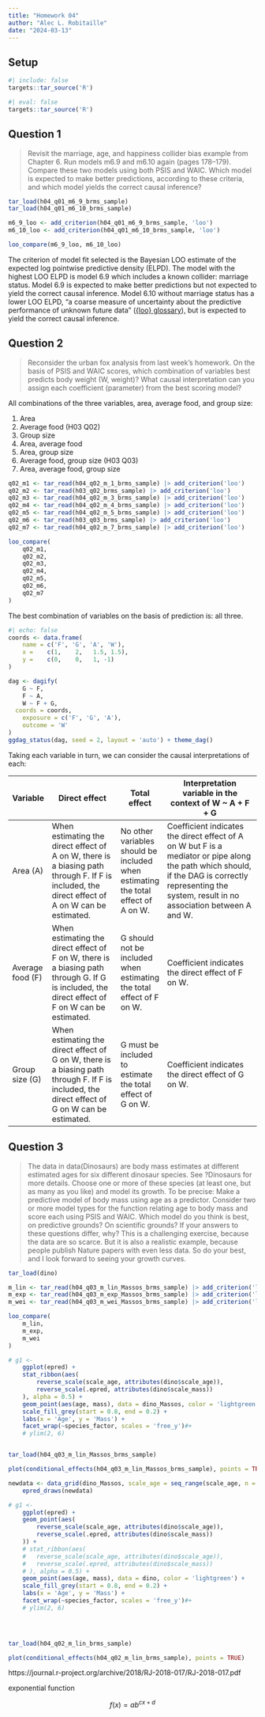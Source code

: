 ```yaml
---
title: "Homework 04"
author: "Alec L. Robitaille"
date: "2024-03-13"
---
```


## Setup

```r
#| include: false
targets::tar_source('R')
```


```r
#| eval: false
targets::tar_source('R')
```


## Question 1

> Revisit the marriage, age, and happiness collider bias example from Chapter
6. Run models m6.9 and m6.10 again (pages 178–179). Compare these two models
using both PSIS and WAIC. Which model is expected to make better predictions,
according to these criteria, and which model yields the correct causal
inference?


```r
tar_load(h04_q01_m6_9_brms_sample)
tar_load(h04_q01_m6_10_brms_sample)

m6_9_loo <- add_criterion(h04_q01_m6_9_brms_sample, 'loo')
m6_10_loo <- add_criterion(h04_q01_m6_10_brms_sample, 'loo')

loo_compare(m6_9_loo, m6_10_loo)
```

The criterion of model fit selected is the Bayesian LOO estimate of the expected
log pointwise predictive density (ELPD). The model with the highest LOO ELPD
is model 6.9 which includes a known collider: marriage status. Model 6.9 
is expected to make better predictions but not expected to yield the 
correct causal inference. Model 6.10 without marriage status 
has a lower LOO ELPD, "a coarse measure of uncertainty
about the predictive performance of unknown future data" 
([{loo} glossary](https://mc-stan.org/loo/reference/loo-glossary.html)), but
is expected to yield the correct causal inference. 



## Question 2

> Reconsider the urban fox analysis from last week’s homework. On the basis
of PSIS and WAIC scores, which combination of variables best predicts body
weight (W, weight)? What causal interpretation can you assign each coefficient
(parameter) from the best scoring model?

All combinations of the three variables, area, average food, and group size:

1. Area
2. Average food (H03 Q02)
3. Group size
4. Area, average food
5. Area, group size
6. Average food, group size (H03 Q03)
7. Area, average food, group size

```r
q02_m1 <- tar_read(h04_q02_m_1_brms_sample) |> add_criterion('loo')
q02_m2 <- tar_read(h03_q02_brms_sample) |> add_criterion('loo')
q02_m3 <- tar_read(h04_q02_m_3_brms_sample) |> add_criterion('loo')
q02_m4 <- tar_read(h04_q02_m_4_brms_sample) |> add_criterion('loo')
q02_m5 <- tar_read(h04_q02_m_5_brms_sample) |> add_criterion('loo')
q02_m6 <- tar_read(h03_q03_brms_sample) |> add_criterion('loo')
q02_m7 <- tar_read(h04_q02_m_7_brms_sample) |> add_criterion('loo')

loo_compare(
	q02_m1,
	q02_m2,
	q02_m3,
	q02_m4,
	q02_m5,
	q02_m6,
	q02_m7
)
```

The best combination of variables on the basis of prediction is: all three. 

```r
#| echo: false
coords <- data.frame(
	name = c('F', 'G', 'A', 'W'),
	x =    c(1,    2,   1.5, 1.5),
	y =    c(0,    0,   1, -1)
)
```

```r
dag <- dagify(
	G ~ F,
	F ~ A,
	W ~ F + G,
  coords = coords,
	exposure = c('F', 'G', 'A'),
	outcome = 'W'
)
ggdag_status(dag, seed = 2, layout = 'auto') + theme_dag()
```

Taking each variable in turn, we can consider the causal interpretations of 
each: 

| Variable         | Direct effect                                                                                                                                    | Total effect                                                                      | Interpretation variable in the context of W ~ A + F + G                                                                                                                                                |
|------------------|--------------------------------------------------------------------------------------------------------------------------------------------------|-----------------------------------------------------------------------------------|--------------------------------------------------------------------------------------------------------------------------------------------------------------------------------------------------------|
| Area (A)         | When estimating the direct effect of A on W, there is a biasing path through F. If F is included, the direct effect of A on W can be estimated.  | No other variables should be included when estimating the total effect of A on W. | Coefficient indicates the direct effect of A on W but F is a mediator or pipe along the path which should, if the DAG is correctly representing the system, result in no association between A and W.  |
| Average food (F) | When estimating the direct effect of F on W, there is a biasing path through G. If G is included, the direct effect of F on W can be estimated.  | G should not be included when estimating the total effect of F on W.              | Coefficient indicates the direct effect of F on W.                                                                                                                                                     |
| Group size (G)   | When estimating the direct effect of G on W, there is a biasing path through F. If F is included, the direct effect of G on W can be estimated.  | G must be included to estimate the total effect of G on W.                        | Coefficient indicates the direct effect of G on W.                                                                                                                                                     |


## Question 3 

> The data in data(Dinosaurs) are body mass estimates at different estimated
ages for six different dinosaur species. See ?Dinosaurs for more details. Choose
one or more of these species (at least one, but as many as you like) and model
its growth. To be precise: Make a predictive model of body mass using age as a
predictor. Consider two or more model types for the function relating age to
body mass and score each using PSIS and WAIC. Which model do you think is best,
on predictive grounds? On scientific grounds? If your answers to these questions
differ, why? This is a challenging exercise, because the data are so scarce. But
it is also a realistic example, because people publish Nature papers with even
less data. So do your best, and I look forward to seeing your growth curves.


```r
tar_load(dino)

m_lin <- tar_read(h04_q03_m_lin_Massos_brms_sample) |> add_criterion('loo')
m_exp <- tar_read(h04_q03_m_exp_Massos_brms_sample) |> add_criterion('loo')
m_wei <- tar_read(h04_q03_m_wei_Massos_brms_sample) |> add_criterion('loo')

loo_compare(
	m_lin,
	m_exp,
	m_wei
)

# g1 <- 
	ggplot(epred) +
	stat_ribbon(aes(
		reverse_scale(scale_age, attributes(dino$scale_age)),
		reverse_scale(.epred, attributes(dino$scale_mass))
	), alpha = 0.5) +
	geom_point(aes(age, mass), data = dino_Massos, color = 'lightgreen') + 
	scale_fill_grey(start = 0.8, end = 0.2) +
	labs(x = 'Age', y = 'Mass') + 
	facet_wrap(~species_factor, scales = 'free_y')#+
	# ylim(2, 6)


tar_load(h04_q03_m_lin_Massos_brms_sample)

plot(conditional_effects(h04_q03_m_lin_Massos_brms_sample), points = TRUE)

newdata <- data_grid(dino_Massos, scale_age = seq_range(scale_age, n = 10))
    epred_draws(newdata)

# g1 <- 
	ggplot(epred) +
	geom_point(aes(
		reverse_scale(scale_age, attributes(dino$scale_age)),
		reverse_scale(.epred, attributes(dino$scale_mass))
	)) + 
	# stat_ribbon(aes(
	# 	reverse_scale(scale_age, attributes(dino$scale_age)),
	# 	reverse_scale(.epred, attributes(dino$scale_mass))
	# ), alpha = 0.5) +
	geom_point(aes(age, mass), data = dino, color = 'lightgreen') + 
	scale_fill_grey(start = 0.8, end = 0.2) +
	labs(x = 'Age', y = 'Mass') + 
	facet_wrap(~species_factor, scales = 'free_y')#+
	# ylim(2, 6)

	


tar_load(h04_q02_m_lin_brms_sample)

plot(conditional_effects(h04_q02_m_lin_brms_sample), points = TRUE)


```


https://journal.r-project.org/archive/2018/RJ-2018-017/RJ-2018-017.pdf


exponential function 

$$f(x) = ab^{cx + d}$$
